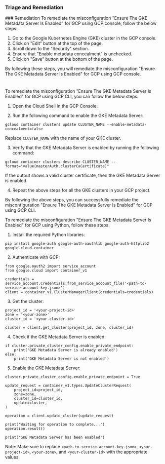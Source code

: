 
### Triage and Remediation
<Tabs>
<Tab title='Remediation'>
### Remediation

<AccordionGroup>
<Accordion title='Using Console' defaultOpen='true'>
To remediate the misconfiguration "Ensure The GKE Metadata Server Is Enabled" for GCP using GCP console, follow the below steps:

1. Go to the Google Kubernetes Engine (GKE) cluster in the GCP console.
2. Click on "Edit" button at the top of the page.
3. Scroll down to the "Security" section.
4. Ensure that "Enable metadata concealment" is unchecked.
5. Click on "Save" button at the bottom of the page.

By following these steps, you will remediate the misconfiguration "Ensure The GKE Metadata Server Is Enabled" for GCP using GCP console.

#
</Accordion>

<Accordion title='Using CLI'>
To remediate the misconfiguration "Ensure The GKE Metadata Server Is Enabled" for GCP using GCP CLI, you can follow the below steps:

1. Open the Cloud Shell in the GCP Console.

2. Run the following command to enable the GKE Metadata Server:

```
gcloud container clusters update CLUSTER_NAME --enable-metadata-concealment=false
```

Replace `CLUSTER_NAME` with the name of your GKE cluster.

3. Verify that the GKE Metadata Server is enabled by running the following command:

```
gcloud container clusters describe CLUSTER_NAME --format="value(masterAuth.clusterCaCertificate)"
```

If the output shows a valid cluster certificate, then the GKE Metadata Server is enabled.

4. Repeat the above steps for all the GKE clusters in your GCP project.

By following the above steps, you can successfully remediate the misconfiguration "Ensure The GKE Metadata Server Is Enabled" for GCP using GCP CLI.
</Accordion>

<Accordion title='Using Python'>
To remediate the misconfiguration "Ensure The GKE Metadata Server Is Enabled" for GCP using Python, follow these steps:

1. Install the required Python libraries:

```
pip install google-auth google-auth-oauthlib google-auth-httplib2 google-cloud-container
```

2. Authenticate with GCP:

```
from google.oauth2 import service_account
from google.cloud import container_v1

credentials = service_account.Credentials.from_service_account_file('<path-to-service-account-key.json>')
client = container_v1.ClusterManagerClient(credentials=credentials)
```

3. Get the cluster:

```
project_id = '<your-project-id>'
zone = '<your-zone>'
cluster_id = '<your-cluster-id>'

cluster = client.get_cluster(project_id, zone, cluster_id)
```

4. Check if the GKE Metadata Server is enabled:

```
if cluster.private_cluster_config.enable_private_endpoint:
    print('GKE Metadata Server is already enabled')
else:
    print('GKE Metadata Server is not enabled')
```

5. Enable the GKE Metadata Server:

```
cluster.private_cluster_config.enable_private_endpoint = True

update_request = container_v1.types.UpdateClusterRequest(
    project_id=project_id,
    zone=zone,
    cluster_id=cluster_id,
    update=cluster,
)

operation = client.update_cluster(update_request)

print('Waiting for operation to complete...')
operation.result()

print('GKE Metadata Server has been enabled')
```

Note: Make sure to replace `<path-to-service-account-key.json>`, `<your-project-id>`, `<your-zone>`, and `<your-cluster-id>` with the appropriate values.
</Accordion>

</AccordionGroup>
</Tab>
</Tabs>
